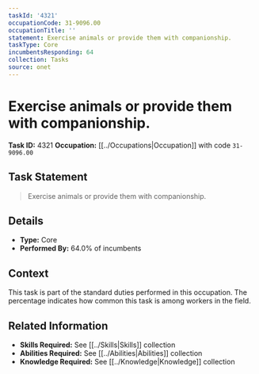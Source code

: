```yaml
---
taskId: '4321'
occupationCode: 31-9096.00
occupationTitle: ''
statement: Exercise animals or provide them with companionship.
taskType: Core
incumbentsResponding: 64
collection: Tasks
source: onet
---
```

# Exercise animals or provide them with companionship.

**Task ID:** 4321
**Occupation:** [[../Occupations|Occupation]] with code `31-9096.00`

## Task Statement

> Exercise animals or provide them with companionship.

## Details

- **Type:** Core
- **Performed By:** 64.0% of incumbents

## Context

This task is part of the standard duties performed in this occupation. The percentage indicates how common this task is among workers in the field.

## Related Information

- **Skills Required:** See [[../Skills|Skills]] collection
- **Abilities Required:** See [[../Abilities|Abilities]] collection
- **Knowledge Required:** See [[../Knowledge|Knowledge]] collection
